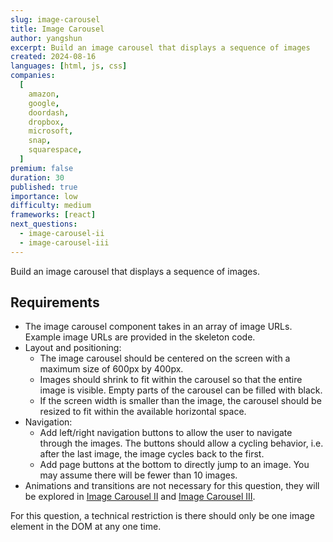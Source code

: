 ```yaml
---
slug: image-carousel
title: Image Carousel
author: yangshun
excerpt: Build an image carousel that displays a sequence of images
created: 2024-08-16
languages: [html, js, css]
companies:
  [
    amazon,
    google,
    doordash,
    dropbox,
    microsoft,
    snap,
    squarespace,
  ]
premium: false
duration: 30
published: true
importance: low
difficulty: medium
frameworks: [react]
next_questions:
  - image-carousel-ii
  - image-carousel-iii
---
```


Build an image carousel that displays a sequence of images.

## Requirements

- The image carousel component takes in an array of image URLs. Example image URLs are provided in the skeleton code.
- Layout and positioning:
  - The image carousel should be centered on the screen with a maximum size of 600px by 400px.
  - Images should shrink to fit within the carousel so that the entire image is visible. Empty parts of the carousel can be filled with black.
  - If the screen width is smaller than the image, the carousel should be resized to fit within the available horizontal space.
- Navigation:
  - Add left/right navigation buttons to allow the user to navigate through the images. The buttons should allow a cycling behavior, i.e. after the last image, the image cycles back to the first.
  - Add page buttons at the bottom to directly jump to an image. You may assume there will be fewer than 10 images.
- Animations and transitions are not necessary for this question, they will be explored in [Image Carousel II](/questions/user-interface/image-carousel-ii) and [Image Carousel III](/questions/user-interface/image-carousel-iii).

For this question, a technical restriction is there should only be one image element in the DOM at any one time.
